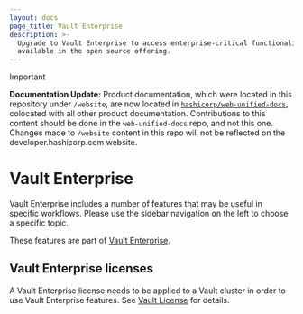 ```yaml
---
layout: docs
page_title: Vault Enterprise
description: >-
  Upgrade to Vault Enterprise to access enterprise-critical functionality not
  available in the open source offering.
---
```


> [!IMPORTANT]  
> **Documentation Update:** Product documentation, which were located in this repository under `/website`, are now located in [`hashicorp/web-unified-docs`](https://github.com/hashicorp/web-unified-docs), colocated with all other product documentation. Contributions to this content should be done in the `web-unified-docs` repo, and not this one. Changes made to `/website` content in this repo will not be reflected on the developer.hashicorp.com website.

# Vault Enterprise

Vault Enterprise includes a number of features that may be useful in specific
workflows. Please use the sidebar navigation on the left to choose a specific
topic.

These features are part of [Vault Enterprise](https://www.hashicorp.com/vault?utm_source=oss&utm_medium=docs&utm_campaign=vault&_ga=1.201793489.1956619674.1489356624).

## Vault Enterprise licenses

A Vault Enterprise license needs to be applied to a Vault cluster
in order to use Vault Enterprise features.  See
[Vault License](/vault/docs/enterprise/license) for details.

